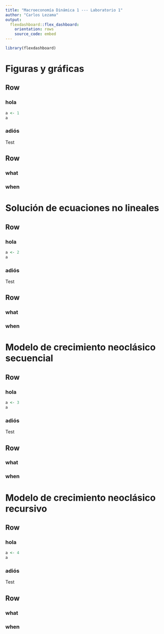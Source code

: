 ```yaml
---
title: "Macroeconomía Dinámica 1 --- Laboratorio 1"
author: "Carlos Lezama"
output:
  flexdashboard::flex_dashboard:
    orientation: rows
    source_code: embed
---
```


```r
library(flexdashboard)
```

# Figuras y gráficas

## Row

### hola

```r
a <- 1
a
```

### adiós

Test

## Row

### what

### when

# Solución de ecuaciones no lineales

## Row

### hola

```r
a <- 2
a
```

### adiós

Test

## Row

### what

### when

# Modelo de crecimiento neoclásico secuencial

## Row

### hola

```r
a <- 3
a
```

### adiós

Test

## Row

### what

### when

# Modelo de crecimiento neoclásico recursivo

## Row

### hola

```r
a <- 4
a
```

### adiós

Test

## Row

### what

### when
